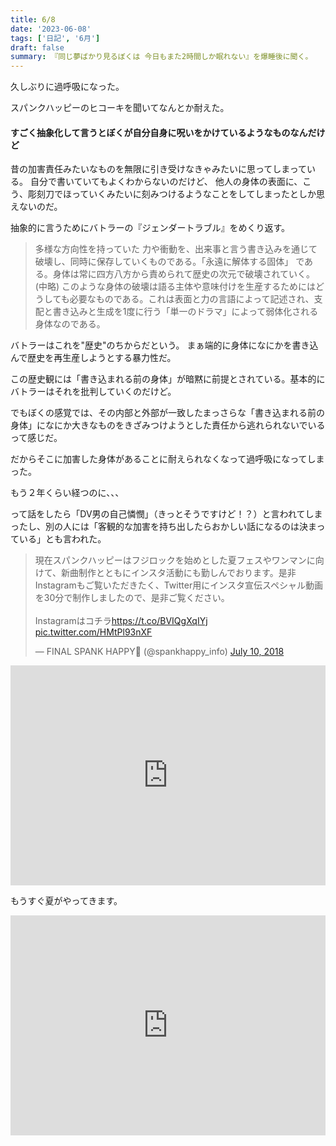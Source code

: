 ```yaml
---
title: 6/8
date: '2023-06-08'
tags: ['日記', '6月']
draft: false
summary: 『同じ夢ばかり見るぼくは 今日もまた2時間しか眠れない』を爆睡後に聞く。
---
```

久しぶりに過呼吸になった。

スパンクハッピーのヒコーキを聞いてなんとか耐えた。

#### すごく抽象化して言うとぼくが自分自身に呪いをかけているようなものなんだけど
昔の加害責任みたいなものを無限に引き受けなきゃみたいに思ってしまっている。
自分で書いていてもよくわからないのだけど、
他人の身体の表面に、こう、彫刻刀でほっていくみたいに刻みつけるようなことをしてしまったとしか思えないのだ。

抽象的に言うためにバトラーの『ジェンダートラブル』をめくり返す。
>多様な方向性を持っていた 力や衝動を、出来事と言う書き込みを通じて破壊し、同時に保存していくものである。「永遠に解体する固体」 である。身体は常に四方八方から責められて歴史の次元で破壊されていく。(中略) このような身体の破壊は語る主体や意味付けを生産するためにはどうしても必要なものである。これは表面と力の言語によって記述され、支配と書き込みと生成を1度に行う「単一のドラマ」によって弱体化される身体なのである。

バトラーはこれを"歴史"のちからだという。
まぁ端的に身体になにかを書き込んで歴史を再生産しようとする暴力性だ。

この歴史観には「書き込まれる前の身体」が暗黙に前提とされている。基本的にバトラーはそれを批判していくのだけど。

でもぼくの感覚では、その内部と外部が一致したまっさらな「書き込まれる前の身体」になにか大きなものをきざみつけようとした責任から逃れられないでいるって感じだ。


だからそこに加害した身体があることに耐えられなくなって過呼吸になってしまった。

もう２年くらい経つのに、、、


って話をしたら「DV男の自己憐憫」（きっとそうですけど！？）と言われてしまったし、別の人には「客観的な加害を持ち出したらおかしい話になるのは決まっている」とも言われた。

<blockquote class="twitter-tweet"><p lang="ja" dir="ltr">現在スパンクハッピーはフジロックを始めとした夏フェスやワンマンに向けて、新曲制作とともにインスタ活動にも勤しんでおります。是非Instagramもご覧いただきたく、Twitter用にインスタ宣伝スペシャル動画を30分で制作しましたので、是非ご覧ください。<br><br>Instagramはコチラ<a href="https://t.co/BVIQgXqIYj">https://t.co/BVIQgXqIYj</a> <a href="https://t.co/HMtPl93nXF">pic.twitter.com/HMtPl93nXF</a></p>&mdash; FINAL SPANK HAPPY🍞 (@spankhappy_info) <a href="https://twitter.com/spankhappy_info/status/1016714604028747778?ref_src=twsrc%5Etfw">July 10, 2018</a></blockquote> <script async src="https://platform.twitter.com/widgets.js" charset="utf-8"></script>

<iframe src="https://open.spotify.com/embed/track/6HCNxI1rjBhWmircNyM58D?utm_source=generator" width="100%" height="352" frameBorder="0" allowfullscreen="" allow="autoplay; clipboard-write; encrypted-media; fullscreen; picture-in-picture" loading="lazy"></iframe>


もうすぐ夏がやってきます。
<iframe src="https://open.spotify.com/embed/track/79WmwqfLucd5XvfgQOHRqu?utm_source=generator" width="100%" height="352" frameBorder="0" allowfullscreen="" allow="autoplay; clipboard-write; encrypted-media; fullscreen; picture-in-picture" loading="lazy"></iframe>